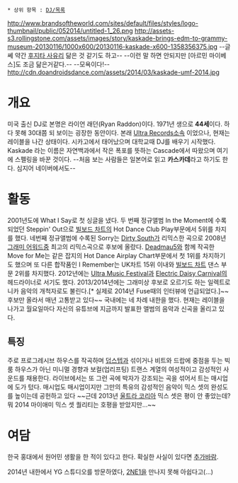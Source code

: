  * 상위 항목 : [[DJ/목록]]

http://www.brandsoftheworld.com/sites/default/files/styles/logo-thumbnail/public/052014/untitled-1_26.png
http://assets-s3.rollingstone.com/assets/images/story/kaskade-brings-edm-to-grammy-museum-20130116/1000x600/20130116-kaskade-x600-1358356375.jpg --글쎄 약간 [[후지타 사유리]] 닮은 것 같기도 하고-- --이런 말 하면 안되지만 [아르민 마이베스]도 조금 닮은거같다.-- --모욕이다!--
http://cdn.doandroidsdance.com/assets/2014/03/kaskade-umf-2014.jpg

= 개요 =
미국 출신 DJ로 본명은 라이언 래던(Ryan Raddon)이다. 1971년 생으로 '''44세'''이다. 하다 못해 30대쯤 되 보이는 굉장한 동안이다. 본래 [[Ultra Records]]소속 이었으나, 현재는 레이블을 나간 상태이다. 시카고에서 태어났으며 대학교때 DJ를 배우기 시작했다. Kaskade 라는 이름은 자연백과에서 작은 폭포를 뜻하는 Cascade에서 따왔으며 여기에 스펠링을 바꾼 것이다. --처음 보는 사람들은 일본어로 읽고 '''카스카데'''라고 하기도 한다. 심지어 네이버에서도--

= 활동 =
2001년도에 What I Say로 첫 싱글을 냈다. 두 번째 정규앨범 In the Moment에 수록되었던 Steppin' Out으로  [[빌보드 차트]]의 Hot Dance Club Play부문에서 5위를 차지를 했다. 네번째 정규앨범에 수록된 Sorry는 [[Dirty South]]가 리믹스한 곡으로 2008년 [[그래미 어워드]]중 최고의 리믹스곡으로 후보에 올랐다. [[Deadmau5]]와 함께 작곡한 Move for Me는 같은 잡지의 Hot Dance Airplay Chart부문에서 첫 1위를 차지하기도 했으며 또 다른 합작품인 I Remember는 UK차트 15위 이내와 [[빌보드 차트]] 댄스 부문 2위를 차지했다. 2012년에는 [[Ultra Music Festival]]과 [[Electric Daisy Carnival]]의 헤드라이너로 서기도 했다. 2013/2014년에는 그래미상 후보로 오르기도 하는 일렉트로니카 음악의 개척자로도 불린다.[* 실제로 2014년 Fuse때의 인터뷰에 언급되었다.]~~후보만 올라서 매년 고통받고 있다~~ 국내에는 네 차례 내한을 했다. 현재는 레이블을 나가고 월요일마다 자신의 유튜브에 지금까지 발표한 앨범의 음악과 신곡을 올리고 있다.

== 특징 ==
주로 프로그레시브 하우스를 작곡하며 [[덥스텝]]과 섞이거나 비트와 드랍에 중점을 두는 빅 룸 하우스가 아닌 미니멀 경향과 보컬(업리프팅) 트랜스 계열의 여성적이고 감성적인 사운드를 채용한다. 라이브에서는 또 그런 곡에 박자가 강조되는 곡을 섞어서 트는 매시업에 도가 텄다. 매시업도 매시업이지만 그만의 특유의 감성적인 음악이 믹스 셋의 완성도를 높이는데 공헌하고 있다 ~~근데 2013년 [[울트라 코리아]] 믹스 셋은 평이 안 좋았는데? 뭐 2014 마이애미 믹스 셋 퀄리티는 호평을 받았지만...~~

= 여담 =
한국 홍대에서 원어민 생활을 한 적이 있다고 한다. 확실한 사실이 있다면 [[추가바람]].

2014년 내한에서 YG 스튜디오를 방문하였다, [[2NE1]]을 만나지 못해 아쉽다고(...)
